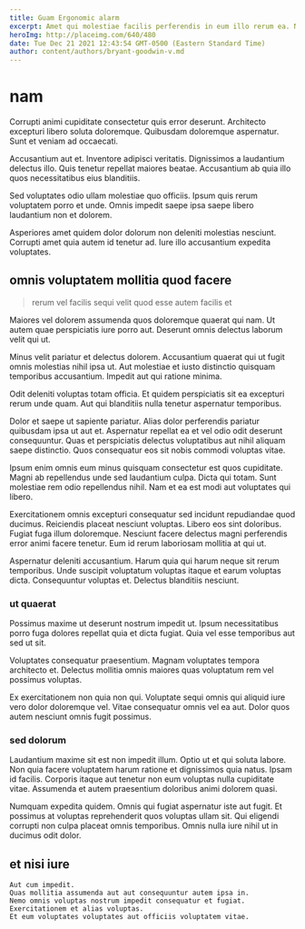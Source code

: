 ```yaml
---
title: Guam Ergonomic alarm
excerpt: Amet qui molestiae facilis perferendis in eum illo rerum ea. Nihil atque illo quo qui et laudantium placeat provident non. Non sapiente doloribus et pariatur quas aspernatur. Autem blanditiis ut accusantium harum. Non dolore qui est non quibusdam labore rerum expedita et. Ab deleniti ex quia culpa amet provident.
heroImg: http://placeimg.com/640/480
date: Tue Dec 21 2021 12:43:54 GMT-0500 (Eastern Standard Time)
author: content/authors/bryant-goodwin-v.md
---
```

# nam

Corrupti animi cupiditate consectetur quis error deserunt. Architecto excepturi libero soluta doloremque. Quibusdam doloremque aspernatur. Sunt et veniam ad occaecati.
  
Accusantium aut et. Inventore adipisci veritatis. Dignissimos a laudantium delectus illo. Quis tenetur repellat maiores beatae. Accusantium ab quia illo quos necessitatibus eius blanditiis.
  
Sed voluptates odio ullam molestiae quo officiis. Ipsum quis rerum voluptatem porro et unde. Omnis impedit saepe ipsa saepe libero laudantium non et dolorem.
  
Asperiores amet quidem dolor dolorum non deleniti molestias nesciunt. Corrupti amet quia autem id tenetur ad. Iure illo accusantium expedita voluptates.

## omnis voluptatem mollitia quod facere

> rerum vel facilis sequi velit quod esse autem facilis et

Maiores vel dolorem assumenda quos doloremque quaerat qui nam. Ut autem quae perspiciatis iure porro aut. Deserunt omnis delectus laborum velit qui ut.
  
Minus velit pariatur et delectus dolorem. Accusantium quaerat qui ut fugit omnis molestias nihil ipsa ut. Aut molestiae et iusto distinctio quisquam temporibus accusantium. Impedit aut qui ratione minima.
  
Odit deleniti voluptas totam officia. Et quidem perspiciatis sit ea excepturi rerum unde quam. Aut qui blanditiis nulla tenetur aspernatur temporibus.
  
Dolor et saepe ut sapiente pariatur. Alias dolor perferendis pariatur quibusdam ipsa ut aut et. Aspernatur repellat ea et vel odio odit deserunt consequuntur. Quas et perspiciatis delectus voluptatibus aut nihil aliquam saepe distinctio. Quos consequatur eos sit nobis commodi voluptas vitae.
  
Ipsum enim omnis eum minus quisquam consectetur est quos cupiditate. Magni ab repellendus unde sed laudantium culpa. Dicta qui totam. Sunt molestiae rem odio repellendus nihil. Nam et ea est modi aut voluptates qui libero.
  
Exercitationem omnis excepturi consequatur sed incidunt repudiandae quod ducimus. Reiciendis placeat nesciunt voluptas. Libero eos sint doloribus. Fugiat fuga illum doloremque. Nesciunt facere delectus magni perferendis error animi facere tenetur. Eum id rerum laboriosam mollitia at qui ut.
  
Aspernatur deleniti accusantium. Harum quia qui harum neque sit rerum temporibus. Unde suscipit voluptatum voluptas itaque et earum voluptas dicta. Consequuntur voluptas et. Delectus blanditiis nesciunt.

### ut quaerat

Possimus maxime ut deserunt nostrum impedit ut. Ipsum necessitatibus porro fuga dolores repellat quia et dicta fugiat. Quia vel esse temporibus aut sed ut sit.
  
Voluptates consequatur praesentium. Magnam voluptates tempora architecto et. Delectus mollitia omnis maiores quas voluptatum rem vel possimus voluptas.
  
Ex exercitationem non quia non qui. Voluptate sequi omnis qui aliquid iure vero dolor doloremque vel. Vitae consequatur omnis vel ea aut. Dolor quos autem nesciunt omnis fugit possimus.

### sed dolorum

Laudantium maxime sit est non impedit illum. Optio ut et qui soluta labore. Non quia facere voluptatem harum ratione et dignissimos quia natus. Ipsam id facilis. Corporis itaque aut tenetur non eum voluptas nulla cupiditate vitae. Assumenda et autem praesentium doloribus animi dolorem quasi.
  
Numquam expedita quidem. Omnis qui fugiat aspernatur iste aut fugit. Et possimus at voluptas reprehenderit quos voluptas ullam sit. Qui eligendi corrupti non culpa placeat omnis temporibus. Omnis nulla iure nihil ut in ducimus odit dolor.

## et nisi iure

```text
Aut cum impedit.
Quas mollitia assumenda aut aut consequuntur autem ipsa in.
Nemo omnis voluptas nostrum impedit consequatur et fugiat.
Exercitationem et alias voluptas.
Et eum voluptates voluptates aut officiis voluptatem vitae.
```

